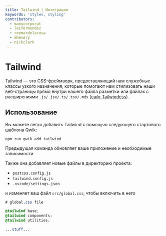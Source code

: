 ```yaml
---
title: Tailwind | Интеграции
keywords: 'styles, styling'
contributors:
  - manucorporat
  - leifermendez
  - reemardelarosa
  - mhevery
  - nickclark
---
```


# Tailwind

Tailwind — это CSS-фреймворк, предоставляющий нам служебные классы узкого назначения, которые помогают нам стилизовать наши веб-страницы прямо внутри нашего файла разметки или файлах с расширениями `.js/.jsx/.ts/.tsx/.mdx` ([сайт Tailwindcss](https://tailwindcss.com/)).

## Использование

Вы можете легко добавить Tailwind с помощью следующего стартового шаблона Qwik:

```shell
npm run qwik add tailwind
```

Предыдущая команда обновляет ваше приложение и необходимые зависимости.

Также она добавляет новые файлы в директорию проекта:

- `postcss.config.js`
- `tailwind.config.js`
- `.vscode/settings.json`

и изменяет ваш файл `src/global.css`, чтобы включить в него

```css title="src/global.css"
# global.css file

@tailwind base;
@tailwind components;
@tailwind utilities;

...stuff...

```
